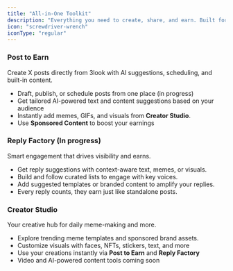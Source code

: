 ```yaml
---
title: "All-in-One Toolkit"
description: "Everything you need to create, share, and earn. Built for active posters, sharp repliers, and visual creators."
icon: "screwdriver-wrench"
iconType: "regular"
---
```


### Post to Earn

Create X posts directly from 3look with AI suggestions, scheduling, and built-in content.

- Draft, publish, or schedule posts from one place (in progress)
- Get tailored AI-powered text and content suggestions based on your audience
- Instantly add memes, GIFs, and visuals from **Creator Studio**.
- Use **Sponsored Content** to boost your earnings

### Reply Factory (In progress)

Smart engagement that drives visibility and earns.

- Get reply suggestions with context-aware text, memes, or visuals.
- Build and follow curated lists to engage with key voices.
- Add suggested templates or branded content to amplify your replies.
- Every reply counts, they earn just like standalone posts.

### Creator Studio

Your creative hub for daily meme-making and more.

- Explore trending meme templates and sponsored brand assets.
- Customize visuals with faces, NFTs, stickers, text, and more
- Use your creations instantly via **Post to Earn** and **Reply Factory**
- Video and AI-powered content tools coming soon